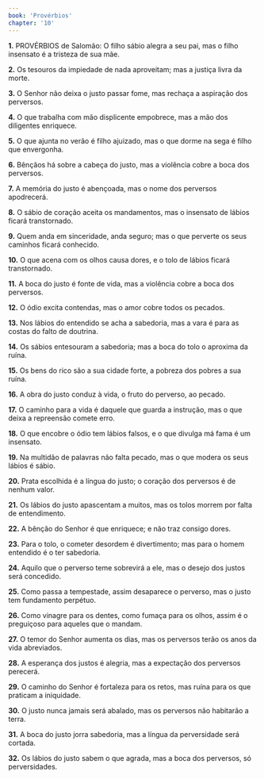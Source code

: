 ```yaml
---
book: 'Provérbios'
chapter: '10'
---
```


**1.** PROVÉRBIOS de Salomão: O filho sábio alegra a seu pai, mas o filho insensato é a tristeza de sua mãe.

**2.** Os tesouros da impiedade de nada aproveitam; mas a justiça livra da morte.

**3.** O Senhor não deixa o justo passar fome, mas rechaça a aspiração dos perversos.

**4.** O que trabalha com mão displicente empobrece, mas a mão dos diligentes enriquece.

**5.** O que ajunta no verão é filho ajuizado, mas o que dorme na sega é filho que envergonha.

**6.** Bênçãos há sobre a cabeça do justo, mas a violência cobre a boca dos perversos.

**7.** A memória do justo é abençoada, mas o nome dos perversos apodrecerá.

**8.** O sábio de coração aceita os mandamentos, mas o insensato de lábios ficará transtornado.

**9.** Quem anda em sinceridade, anda seguro; mas o que perverte os seus caminhos ficará conhecido.

**10.** O que acena com os olhos causa dores, e o tolo de lábios ficará transtornado.

**11.** A boca do justo é fonte de vida, mas a violência cobre a boca dos perversos.

**12.** O ódio excita contendas, mas o amor cobre todos os pecados.

**13.** Nos lábios do entendido se acha a sabedoria, mas a vara é para as costas do falto de doutrina.

**14.** Os sábios entesouram a sabedoria; mas a boca do tolo o aproxima da ruína.

**15.** Os bens do rico são a sua cidade forte, a pobreza dos pobres a sua ruína.

**16.** A obra do justo conduz à vida, o fruto do perverso, ao pecado.

**17.** O caminho para a vida é daquele que guarda a instrução, mas o que deixa a repreensão comete erro.

**18.** O que encobre o ódio tem lábios falsos, e o que divulga má fama é um insensato.

**19.** Na multidão de palavras não falta pecado, mas o que modera os seus lábios é sábio.

**20.** Prata escolhida é a língua do justo; o coração dos perversos é de nenhum valor.

**21.** Os lábios do justo apascentam a muitos, mas os tolos morrem por falta de entendimento.

**22.** A bênção do Senhor é que enriquece; e não traz consigo dores.

**23.** Para o tolo, o cometer desordem é divertimento; mas para o homem entendido é o ter sabedoria.

**24.** Aquilo que o perverso teme sobrevirá a ele, mas o desejo dos justos será concedido.

**25.** Como passa a tempestade, assim desaparece o perverso, mas o justo tem fundamento perpétuo.

**26.** Como vinagre para os dentes, como fumaça para os olhos, assim é o preguiçoso para aqueles que o mandam.

**27.** O temor do Senhor aumenta os dias, mas os perversos terão os anos da vida abreviados.

**28.** A esperança dos justos é alegria, mas a expectação dos perversos perecerá.

**29.** O caminho do Senhor é fortaleza para os retos, mas ruína para os que praticam a iniquidade.

**30.** O justo nunca jamais será abalado, mas os perversos não habitarão a terra.

**31.** A boca do justo jorra sabedoria, mas a língua da perversidade será cortada.

**32.** Os lábios do justo sabem o que agrada, mas a boca dos perversos, só perversidades.